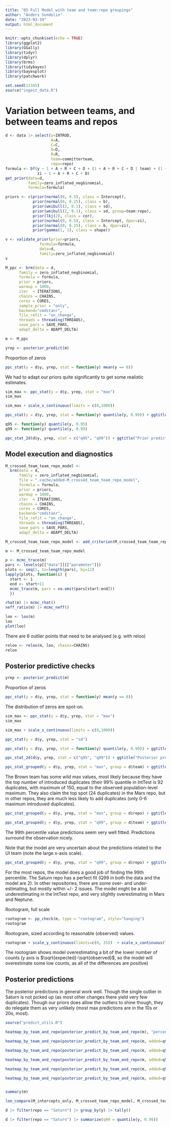 ```yaml
---
title: "05 Full Model with team and team:repo groupings"
author: "Anders Sundelin"
date: "2023-03-19"
output: html_document
---
```


```r
knitr::opts_chunk$set(echo = TRUE)
library(ggplot2)
library(GGally)
library(tidyr)
library(dplyr)
library(brms)
library(tidybayes)
library(bayesplot)
library(patchwork)
```


```r
set.seed(12345)
source("ingest_data.R")
```

# Variation between teams, and between teams and repos

```r
d <- data |> select(y=INTROD,
                    A=A,
                    C=C,
                    D=D,
                    R=R,
                    team=committerteam,
                    repo=repo)
formula <- bf(y ~ 1 + A + R + C + D + (1 + A + R + C + D | team) + (1 + A + R + C + D | team:repo),
              zi ~ 1 + A + R + C + D)
get_prior(data=d,
          family=zero_inflated_negbinomial,
          formula=formula)
```
```r
priors <- c(prior(normal(0, 0.5), class = Intercept),
            prior(normal(0, 0.25), class = b),
            prior(weibull(2, 0.1), class = sd),
            prior(weibull(2, 0.1), class = sd, group=team:repo),
            prior(lkj(2), class = cor),
            prior(normal(0, 0.5), class = Intercept, dpar=zi),
            prior(normal(0, 0.25), class = b, dpar=zi),
            prior(gamma(1, 1), class = shape))

v <- validate_prior(prior=priors,
               formula=formula,
               data=d,
               family=zero_inflated_negbinomial)
v
```


```r
M_ppc <- brm(data = d,
      family = zero_inflated_negbinomial,
      formula = formula,
      prior = priors,
      warmup = 1000,
      iter  = ITERATIONS,
      chains = CHAINS,
      cores = CORES,
      sample_prior = "only",
      backend="cmdstanr",
      file_refit = "on_change",
      threads = threading(THREADS),
      save_pars = SAVE_PARS,
      adapt_delta = ADAPT_DELTA)
```


```r
m <- M_ppc
```


```r
yrep <- posterior_predict(m)
```

Proportion of zeros

```r
ppc_stat(y = d$y, yrep, stat = function(y) mean(y == 0))
```

We had to adapt our priors quite significantly to get some realistic estimates.

```r
sim_max <- ppc_stat(y = d$y, yrep, stat = "max")
sim_max
```
```r
sim_max + scale_x_continuous(limits = c(0,1000))
```


```r
ppc_stat(y = d$y, yrep, stat = function(y) quantile(y, 0.99)) + ggtitle("Prior predicted Q99 vs. observed value")
```


```r
q95 <- function(y) quantile(y, 0.95)
q99 <- function(y) quantile(y, 0.99)

ppc_stat_2d(d$y, yrep, stat = c("q95", "q99")) + ggtitle("Prior predicted Q95 vs Q99")
```

## Model execution and diagnostics

```r
M_crossed_team_team_repo_model <-
  brm(data = d,
      family = zero_inflated_negbinomial,
      file = ".cache/added-M_crossed_team_team_repo_model",
      formula = formula,
      prior = priors,
      warmup = 1000,
      iter  = ITERATIONS,
      chains = CHAINS,
      cores = CORES,
      backend="cmdstanr",
      file_refit = "on_change",
      threads = threading(THREADS),
      save_pars = SAVE_PARS,
      adapt_delta = ADAPT_DELTA)

```

```r
M_crossed_team_team_repo_model <- add_criterion(M_crossed_team_team_repo_model, "loo")
```

```r
m <- M_crossed_team_team_repo_model
```


```r
p <- mcmc_trace(m)
pars <- levels(p[["data"]][["parameter"]])
plots <- seq(1, to=length(pars), by=12)
lapply(plots, function(i) {
  start <- i
  end <- start+11
  mcmc_trace(m, pars = na.omit(pars[start:end]))
  })
```


```r
rhat(m) |> mcmc_rhat()
neff_ratio(m) |> mcmc_neff()
```


```r
loo <- loo(m)
loo
plot(loo)
```
There are 6 outlier points that need to be analysed (e.g. with reloo)

```r
reloo <- reloo(m, loo, chains=CHAINS)
reloo
```



## Posterior predictive checks

```r
yrep <- posterior_predict(m)
```

Proportion of zeros

```r
ppc_stat(y = d$y, yrep, stat = function(y) mean(y == 0))
```

The distribution of zeros are spot-on.

```r
sim_max <- ppc_stat(y = d$y, yrep, stat = "max")
sim_max
```

```r
sim_max + scale_x_continuous(limits = c(0,1000))
```

```r
ppc_stat(y = d$y, yrep, stat = "sd")
```



```r
ppc_stat(y = d$y, yrep, stat = function(y) quantile(y, 0.99)) + ggtitle("Posterior predicted Q99 vs. observed value")
```


```r

ppc_stat_2d(d$y, yrep, stat = c("q95", "q99")) + ggtitle("Posterior predicted Q95 vs Q99")
```


```r
ppc_stat_grouped(y = d$y, yrep, stat = "max", group = d$team) + ggtitle("Posterior predictive max observation per team")
```

The Brown team has some wild max values, most likely because they have the top number of introduced duplicates (their 99% quantile in IntTest is 92 duplicates, with maximum of 150, equal to the observed population-level maximum. They also claim the top spot (24 duplicates) in the Mars repo, but in other repos, they are much less likely to add duplicates (only 0-6 maximum introduved duplicates).

```r
ppc_stat_grouped(y = d$y, yrep, stat = "max", group = d$repo) + ggtitle("Posterior predictive max observation per repo")
```


```r
ppc_stat_grouped(y = d$y, yrep, stat = "q99", group = d$team) + ggtitle("Posterior predictive 99% quartile per team")
```

The 99th percentile value predictions seem very well fitted. Predictions surround the observation nicely.

Note that the model are very uncertain about the predictions related to the UI team (note the large x-axis scale).

```r
ppc_stat_grouped(y = d$y, yrep, stat = "q99", group = d$repo) + ggtitle("Posterior predictive 99% quartile per repo")
```

For the most repos, the model does a good job of finding the 99th percentile. 
The Saturn repo has a perfect fit (Q99 in both the data and the model are 2).
In other repositories, there are some over- and under-estimating, but mostly within +/- 2 issues. 
The model might be a bit underestimating in the IntTest repo, and very slightly overestimating in Mars and Neptune. 


Rootogram, full scale

```r
rootogram <- pp_check(m, type = "rootogram", style="hanging")
rootogram
```

Rootogram, sized according to reasonable (observed) values.

```r
rootogram + scale_y_continuous(limits=c(0, 35))  + scale_x_continuous(limits=c(0,150))
```

The rootogram shows model overestimating a bit of the lower number of counts (y axis is $\sqrt{expected}-\sqrt{observed}$, so the model will overestimate some low counts, as all of the differences are positive)


## Posterior predictions

The posterior predictions in general work well. Though the single outlier in Saturn is not picked up (as most other changes there yield very few duplicates). Though our priors does allow the outliers to shine though, they do relegate them as very unlikely (most max predictions are in the 10s or 20s, most).

```r
source("predict_utils.R")
```

```r
heatmap_by_team_and_repo(posterior_predict_by_team_and_repo(m), "percent zeros", decimals=2)
```

```r
heatmap_by_team_and_repo(posterior_predict_by_team_and_repo(m, added=q95(data$ADD), removed=q95(data$DEL)), "percent zeros", decimals=2)
```

```r
heatmap_by_team_and_repo(posterior_predict_by_team_and_repo(m, added=q95(data$ADD), removed=q95(data$DEL), summary=function(x) q95(x)), "Quantile 95%", decimals=0)
```

```r
heatmap_by_team_and_repo(posterior_predict_by_team_and_repo(m, added=q95(data$ADD), removed=q95(data$DEL), summary=function(x) q99(x)), "Quantile 99%", decimals=0)
```

```r
heatmap_by_team_and_repo(posterior_predict_by_team_and_repo(m, added=q95(data$ADD), removed=q95(data$DEL), complexity=q95(data$COMPLEX), duplicates = q95(data$DUP), summary=function(x) q99(x)), "Quantile 99%", decimals=0)
```

```r
heatmap_by_team_and_repo(posterior_predict_by_team_and_repo(m, added=q99(data$ADD), removed=q99(data$DEL), complexity=q99(data$COMPLEX), duplicates = q99(data$DUP), summary=function(x) quantile(x, 0.75)), "Quantile 75%", decimals=0)
```

```r

```

```r
summary(m)
```


```r
loo_compare(M_intercepts_only, M_crossed_team_repo_model, M_crossed_team_team_repo_model)
```

```r
d |> filter(repo == "Saturn") |> group_by(y) |> tally()
```

```r
d |> filter(repo == "Saturn") |> summarize(q99 = quantile(y, 0.99))
```

